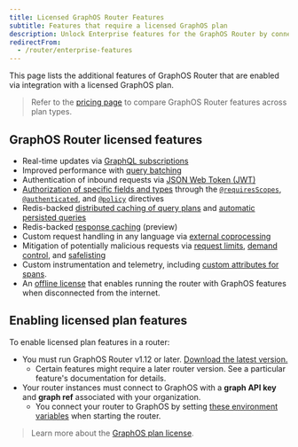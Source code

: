 ```yaml
---
title: Licensed GraphOS Router Features
subtitle: Features that require a licensed GraphOS plan
description: Unlock Enterprise features for the GraphOS Router by connecting it to Apollo GraphOS.
redirectFrom:
  - /router/enterprise-features
---
```


This page lists the additional features of GraphOS Router that are enabled via integration with a licensed GraphOS plan.

> Refer to the [pricing page](https://www.apollographql.com/pricing) to compare GraphOS Router features across plan types.

## GraphOS Router licensed features

- Real-time updates via [GraphQL subscriptions](/graphos/routing/operations/subscriptions)
- Improved performance with [query batching](/graphos/routing/performance/query-batching)
- Authentication of inbound requests via [JSON Web Token (JWT)](/graphos/routing/security/jwt)
- [Authorization of specific fields and types](/graphos/routing/security/authorization) through the [`@requiresScopes`](/graphos/routing/security/authorization#requiresscopes), [`@authenticated`](/graphos/routing/security/authorization#authenticated), and [`@policy`](/graphos/routing/security/authorization#policy) directives
- Redis-backed [distributed caching of query plans](/graphos/routing/query-planning/caching#distributed-caching-with-redis) and [automatic persisted queries](/graphos/routing/operations/apq#distributed-caching-with-redis)
- Redis-backed [response caching](/graphos/routing/performance/caching/response-caching) (preview)
- Custom request handling in any language via [external coprocessing](/graphos/routing/customization/coprocessor)
- Mitigation of potentially malicious requests via [request limits](/graphos/routing/security/request-limits), [demand control](/graphos/routing/security/demand-control), and [safelisting](/graphos/routing/security/persisted-queries)
- Custom instrumentation and telemetry, including [custom attributes for spans](/graphos/reference/router/telemetry/instrumentation/spans#attributes).
- An [offline license](/graphos/routing/license/#offline-license) that enables running the router with GraphOS features when disconnected from the internet.

## Enabling licensed plan features

To enable licensed plan features in a router:

- You must run GraphOS Router v1.12 or later. [Download the latest version.](/graphos/reference/router/self-hosted-install#1-download-and-extract-the-router-binary)
  - Certain features might require a later router version. See a particular feature's documentation for details.
- Your router instances must connect to GraphOS with a **graph API key** and **graph ref** associated with your organization.
  - You connect your router to GraphOS by setting [these environment variables](/graphos/reference/router/configuration#environment-variables) when starting the router.

> Learn more about the [GraphOS plan license](/graphos/routing/license).

